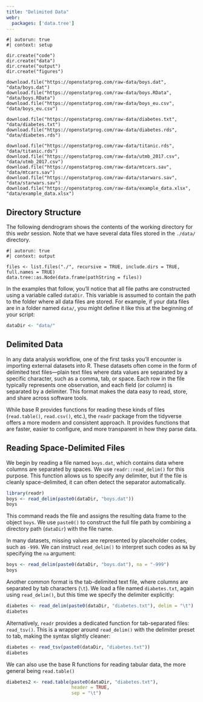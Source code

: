 ```yaml
---
title: "Delimited Data"
webr:
  packages: ['data.tree']
---
```


```webr-r
#| autorun: true
#| context: setup

dir.create("code")
dir.create("data")
dir.create("output")
dir.create("figures")

download.file("https://openstatprog.com/raw-data/boys.dat", "data/boys.dat")
download.file("https://openstatprog.com/raw-data/boys.RData", "data/boys.RData")
download.file("https://openstatprog.com/raw-data/boys_eu.csv", "data/boys_eu.csv")

download.file("https://openstatprog.com/raw-data/diabetes.txt", "data/diabetes.txt")
download.file("https://openstatprog.com/raw-data/diabetes.rds", "data/diabetes.rds")

download.file("https://openstatprog.com/raw-data/titanic.rds", "data/titanic.rds")
download.file("https://openstatprog.com/raw-data/utmb_2017.csv", "data/utmb_2017.csv")
download.file("https://openstatprog.com/raw-data/mtcars.sav", "data/mtcars.sav")
download.file("https://openstatprog.com/raw-data/starwars.sav", "data/starwars.sav")
download.file("https://openstatprog.com/raw-data/example_data.xlsx", "data/example_data.xlsx")
```

## Directory Structure

The following dendrogram shows the contents of the working directory for this *webr* session. Note that we have several
data files stored in the `./data/` directory.

```webr-r
#| autorun: true
#| context: output

files <- list.files("./", recursive = TRUE, include.dirs = TRUE, full.names = TRUE)
data.tree::as.Node(data.frame(pathString = files))
```

In the examples that follow, you’ll notice that all file paths are constructed using a variable called `dataDir`. This
variable is assumed to contain the path to the folder where all data files are stored. For example, if your data files
are in a folder named `data/`, you might define it like this at the beginning of your script:

```r
dataDir <- "data/"
```

## Delimited Data

In any data analysis workflow, one of the first tasks you'll encounter is importing external datasets into R. These
datasets often come in the form of delimited text files—plain text files where data values are separated by a specific
character, such as a comma, tab, or space. Each row in the file typically represents one observation, and each field (or
column) is separated by a delimiter. This format makes the data easy to read, store, and share across software tools.

While base R provides functions for reading these kinds of files (`read.table()`, `read.csv()`, etc.), the `readr`
package from the tidyverse offers a more modern and consistent approach. It provides functions that are faster, easier
to configure, and more transparent in how they parse data.

## Reading Space-Delimited Files

We begin by reading a file named `boys.dat`, which contains data where columns are separated by spaces. We use
`readr::read_delim()` for this purpose. This function allows us to specify any delimiter, but if the file is cleanly
space-delimited, it can often detect the separator automatically.

```r
library(readr)
boys <- read_delim(paste0(dataDir, "boys.dat"))
boys
```

This command reads the file and assigns the resulting data frame to the object `boys`. We use `paste0()` to construct
the full file path by combining a directory path (`dataDir`) with the file name.

In many datasets, missing values are represented by placeholder codes, such as `-999`. We can instruct `read_delim()` to
interpret such codes as `NA` by specifying the `na` argument:

```r
boys <- read_delim(paste0(dataDir, "boys.dat"), na = "-999")
boys
```

Another common format is the tab-delimited text file, where columns are separated by tab characters (`\t`). We load a
file named `diabetes.txt`, again using `read_delim()`, but this time we specify the delimiter explicitly:

```r
diabetes <- read_delim(paste0(dataDir, "diabetes.txt"), delim = "\t")
diabetes
```

Alternatively, `readr` provides a dedicated function for tab-separated files: `read_tsv()`. This is a wrapper around
`read_delim()` with the delimiter preset to tab, making the syntax slightly cleaner:

```r
diabetes <- read_tsv(paste0(dataDir, "diabetes.txt"))
diabetes
```

We can also use the base R functions for reading tabular data, the more general being `read.table()`

```r
diabetes2 <- read.table(paste0(dataDir, "diabetes.txt"),
                        header = TRUE,
                        sep = "\t")
```


